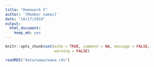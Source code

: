 ```yaml
---
title: "Homework 5"
author: '[Member names]'
date: "10/17/2019"
output: 
  html_document:
    keep_md: yes
---
```


```r
knitr::opts_chunk$set(echo = TRUE, comment = NA, message = FALSE,
                      warning = FALSE)
```

```r
readRDS("data/wawa/wawa.rds")
```

